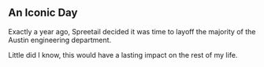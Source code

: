 ## An Iconic Day

Exactly a year ago, Spreetail decided it was time to layoff the majority of the Austin engineering department.

Little did I know, this would have a lasting impact on the rest of my life.
